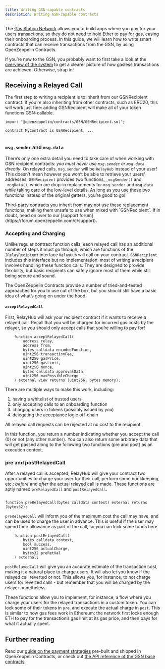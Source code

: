 ```yaml
---
title: Writing GSN-capable contracts
description: Writing GSN-capable contracts
---
```


The [Gas Station Network](https://gsn.openzeppelin.com) allows you to build apps where you pay for your users transactions, so they do not need to hold Ether to pay for gas, easing their onboarding process. In this guide, we will learn how to write smart contracts that can receive transactions from the GSN, by using OpenZeppelin Contracts.

If you’re new to the GSN, you probably want to first take a look at the [overview of the system](learn::sending-gasless-transactions.mdx) to get a clearer picture of how gasless transactions are achieved. Otherwise, strap in!

## Receiving a Relayed Call

The first step to writing a recipient is to inherit from our GSNRecipient contract. If you’re also inheriting from other contracts, such as ERC20, this will work just fine: adding GSNRecipient will make all of your token functions GSN-callable.

```solidity
import "@openzeppelin/contracts/GSN/GSNRecipient.sol";

contract MyContract is GSNRecipient, ... 


```

### `msg.sender` and `msg.data`

There’s only one extra detail you need to take care of when working with GSN recipient contracts: _you must never use `msg.sender` or `msg.data` directly_. On relayed calls, `msg.sender` will be `RelayHub` instead of your user! This doesn’t mean however you won’t be able to retrieve your users' addresses: `GSNRecipient` provides two functions, `_msgSender()` and `_msgData()`, which are drop-in replacements for `msg.sender` and `msg.data` while taking care of the low-level details. As long as you use these two functions instead of the original getters, you’re good to go!

<Callout type='warn'>
Third-party contracts you inherit from may not use these replacement functions, making them unsafe to use when mixed with `GSNRecipient`. If in doubt, head on over to our [support forum](https://forum.openzeppelin.com/c/support).
</Callout>

### Accepting and Charging

Unlike regular contract function calls, each relayed call has an additional number of steps it must go through, which are functions of the `IRelayRecipient` interface `RelayHub` will call on your contract. `GSNRecipient` includes this interface but no implementation: most of writing a recipient involves handling these function calls. They are designed to provide flexibility, but basic recipients can safely ignore most of them while still being secure and sound.

The OpenZeppelin Contracts provide a number of tried-and-tested approaches for you to use out of the box, but you should still have a basic idea of what’s going on under the hood.

#### `acceptRelayedCall`

First, RelayHub will ask your recipient contract if it wants to receive a relayed call. Recall that you will be charged for incurred gas costs by the relayer, so you should only accept calls that you’re willing to pay for!

```solidity
    function acceptRelayedCall(
        address relay,
        address from,
        bytes calldata encodedFunction,
        uint256 transactionFee,
        uint256 gasPrice,
        uint256 gasLimit,
        uint256 nonce,
        bytes calldata approvalData,
        uint256 maxPossibleCharge
    ) external view returns (uint256, bytes memory);
```

There are multiple ways to make this work, including:

1. having a whitelist of trusted users
2. only accepting calls to an onboarding function
3. charging users in tokens (possibly issued by you)
4. delegating the acceptance logic off-chain

All relayed call requests can be rejected at no cost to the recipient.

In this function, you return a number indicating whether you accept the call (0) or not (any other number). You can also return some arbitrary data that will get passed along to the following two functions (pre and post) as an execution context.

### pre and postRelayedCall

After a relayed call is accepted, RelayHub will give your contract two opportunities to charge your user for their call, perform some bookkeeping, etc.: _before_ and _after_ the actual relayed call is made. These functions are aptly named `preRelayedCall` and `postRelayedCall`.

```solidity

function preRelayedCall(bytes calldata context) external returns (bytes32);
```

`preRelayedCall` will inform you of the maximum cost the call may have, and can be used to charge the user in advance. This is useful if the user may spend their allowance as part of the call, so you can lock some funds here.

```solidity
    function postRelayedCall(
        bytes calldata context,
        bool success,
        uint256 actualCharge,
        bytes32 preRetVal
    ) external;
```

`postRelayedCall` will give you an accurate estimate of the transaction cost, making it a natural place to charge users. It will also let you know if the relayed call reverted or not. This allows you, for instance, to not charge users for reverted calls - but remember that you will be charged by the relayer nonetheless.

These functions allow you to implement, for instance, a flow where you charge your users for the relayed transactions in a custom token. You can lock some of their tokens in `pre`, and execute the actual charge in `post`. This is similar to how gas fees work in Ethereum: the network first locks enough ETH to pay for the transaction’s gas limit at its gas price, and then pays for what it actually spent.

## Further reading

Read our [guide on the payment strategies](gsn-strategies.mdx) pre-built and shipped in OpenZeppelin Contracts, or check out [the API reference of the GSN base contracts](contracts/v3.x/api/GSN.mdx).
